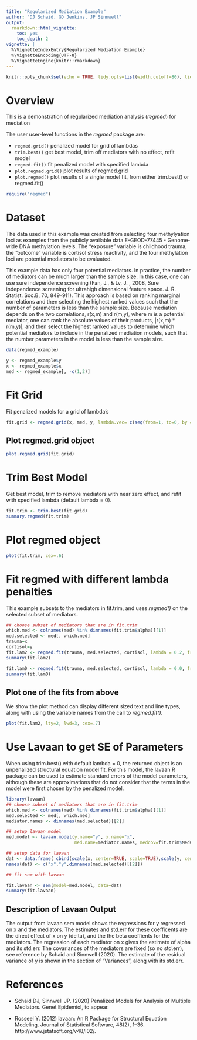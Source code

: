 ```yaml
---
title: "Regularized Mediation Example"
author: "DJ Schaid, GD Jenkins, JP Sinnwell"
output:
  rmarkdown::html_vignette:
    toc: yes
    toc_depth: 2
vignette: |
  %\VignetteIndexEntry{Regularized Mediation Example}
  %\VignetteEncoding{UTF-8}
  %\VignetteEngine{knitr::rmarkdown}
---
```


```r
knitr::opts_chunk$set(echo = TRUE, tidy.opts=list(width.cutoff=80), tidy=TRUE, comment=NA)
```

Overview
==================

This is a demonstration of regularized mediation analysis (*regmed*) for mediation

The user user-level functions in the *regmed* package are:

+ `regmed.grid()` penalized model for grid of lambdas
+ `trim.best()` get best model, trim off mediators with no effect, refit model
+ `regmed.fit()` fit penalized model with specified lambda
+ `plot.regmed.grid()` plot results of regmed.grid
+ `plot.regmed()` plot results of a single model fit, from either trim.best() or regmed.fit()

```r
require("regmed")
```

Dataset
============

The data used in this example was created from selecting four methylyation loci as examples from the publicly available data E-GEOD-77445 - Genome-wide DNA methylation levels. The "exposure" variable is childhood trauma, the "outcome" variable is cortisol stress reactivity, and the four methylation loci are potential mediators to be evaluated. 

This example data has only four potential mediators. In practice, the number of mediators can be much larger than the sample size. In this case, one can use sure independence screening (Fan, J., & Lv, J. , 2008, Sure independence screening for ultrahigh dimensional feature space. J. R. Statist. Soc.B, 70, 849-911). This approach is based on ranking marginal correlations and then selecting the highest ranked values such that the number of parameters is less than the sample size. Because mediation depends on the two correlations,  r(x,m) and r(m,y), where m is a potential mediator, one can rank the absolute values of their products, |r(x,m) * r(m,y)|, and then select the highest ranked values to determine which potential mediators to include in the penalized mediation models, such that the number parameters in the model is less than the sample size.

```r
data(regmed_example)

y <- regmed_example$y
x <- regmed_example$x
med <- regmed_example[, -c(1,2)]
```

Fit Grid
============================

Fit penalized models for a grid of lambda's

```r
fit.grid <- regmed.grid(x, med, y, lambda.vec= c(seq(from=1, to=0, by = -.1)), frac.lasso=.8)
```

## Plot regmed.grid object

```r
plot.regmed.grid(fit.grid)
```

Trim Best Model
==================

Get best model, trim to remove mediators with near zero effect, and refit with specified
lambda (default lambda = 0).

```r
fit.trim <- trim.best(fit.grid)
summary.regmed(fit.trim)
```

Plot regmed object
==================

```r
plot(fit.trim, cex=.6)
```

Fit regmed with different lambda penalties
===============================================

This example subsets to the mediators in fit.trim, and uses *regmed()* on the selected
subset of mediators. 

```r
## choose subset of mediators that are in fit.trim
which.med <- colnames(med) %in% dimnames(fit.trim$alpha)[[1]]
med.selected <- med[, which.med]
trauma=x
cortisol=y
fit.lam2 <- regmed.fit(trauma, med.selected, cortisol, lambda = 0.2, frac.lasso=.8)
summary(fit.lam2)

fit.lam0 <- regmed.fit(trauma, med.selected, cortisol, lambda = 0.0, frac.lasso=.8)
summary(fit.lam0)
```

## Plot one of the fits from above

We show the plot method can display different sized text and line types,
along with using the variable names from the call to *regmed.fit()*.

```r
plot(fit.lam2, lty=2, lwd=3, cex=.7)
```

Use Lavaan to get SE of Parameters
==================

When using trim.best() with default lambda = 0, the returned object is an unpenalized structural equation model fit. For this model, the lavaan R package can be used to estimate standard errors of the model parameters, although these are approximations that do not consider that the terms in the model were first chosen by  the penalized model. 

```r
library(lavaan)
## choose subset of mediators that are in fit.trim
which.med <- colnames(med) %in% dimnames(fit.trim$alpha)[[1]]
med.selected <- med[, which.med]
mediator.names <- dimnames(med.selected)[[2]]

## setup lavaan model
med.model <- lavaan.model(y.name="y", x.name="x",
                          med.name=mediator.names, medcov=fit.trim$MedCov)

## setup data for lavaan
dat <- data.frame( cbind(scale(x, center=TRUE, scale=TRUE),scale(y, center=TRUE, scale=TRUE),scale(med.selected, center=TRUE, scale=TRUE)) )
names(dat) <- c("x","y",dimnames(med.selected)[[2]])

## fit sem with lavaan

fit.lavaan <- sem(model=med.model, data=dat)
summary(fit.lavaan)
```

## Description of Lavaan Output

The output from lavaan sem model shows the regressions for y regressed on x and the mediators. The estimates and std.err for these coefficents are the direct effect of x on y (delta),  and the the beta coeffients for the mediators. The regression of each mediator on x gives the estimate of alpha and its std.err. The covariances of the mediators are fixed (so no std.err), see reference by Schaid and Sinnwell (2020).  The estimate of the residual variance of y is shown in the section of "Variances", along with its std.err.

References
=============

+ Schaid DJ, Sinnwell JP. (2020) Penalized Models for Analysis of Multiple Mediators. Genet Epidemiol, to appear.

+ Rosseel Y. (2012) lavaan: An R Package for Structural Equation Modeling. Journal of Statistical Software, 48(2), 1–36. http://www.jstatsoft.org/v48/i02/.
